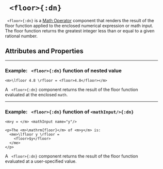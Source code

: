 


# ` <floor>{:dn}`


` <floor>{:dn}` is a [Math Operator](../document_structure/essentialConcepts#component-types) 
component that renders the result of the $\text{floor}$ function applied to the enclosed numerical expression or 
math input.  The $\text{floor}$ function returns the greatest integer less than or equal to a given rational number.

## Attributes and Properties 
 <AttrDisplay name='floor'/> 
 <PropDisplay name='floor'/>


---

### Example: ` <floor>{:dn}` function of nested value


```doenet-example
<m>\lfloor 4.8 \rfloor = <floor>4.8</floor></m>
```



A ` <floor>{:dn}` component returns the result of the $\text{floor}$ function evaluated at the enclosed `math`.



---

### Example: ` <floor>{:dn}` function of `<mathInput/>{:dn}`


```doenet-editor-horiz
<m>y = </m> <mathInput name="y"/>

<p>The <m>\mathrm{floor}</m> of <m>y</m> is: 
  <me>\lfloor y \rfloor = 
    <floor>$y</floor>
  </me>
</p>
```



A ` <floor>{:dn}` component returns the result of the $\text{floor}$ function evaluated at a user-specified value.


